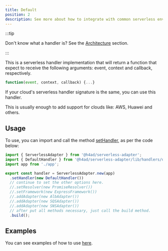 ---
title: Default
position: 2
description: See more about how to integrate with common serverless environments.
---

:::tip

Don't know what a handler is? See the [Architecture](../architecture#handler) section.

:::

This is a serverless handler implementation that will return a function that expect to receive the following arguments: event, context and callback, respectively.

```js
function(event, context, callback) {...}
```

If your cloud's serverless handler signature is the same, you can use this handler.

This is usually enough to add support for clouds like: AWS, Huawei and others.

## Usage

To use, you can import and call the method [setHandler](../../api/ServerlessAdapter#method-sethandler), as per the code below:

```ts title="index.ts"
import { ServerlessAdapter } from '@h4ad/serverless-adapter';
import { DefaultHandler } from '@h4ad/serverless-adapter/lib/handlers/default';
import app from './app';

export const handler = ServerlessAdapter.new(app)
  .setHandler(new DefaultHandler())
  // continue to set the other options here.
  //.setResolver(new PromiseResolver())
  //.setFramework(new ExpressFramework())
  //.addAdapter(new AlbAdapter())
  //.addAdapter(new SQSAdapter())
  //.addAdapter(new SNSAdapter())
  // after put all methods necessary, just call the build method.
  .build();
```

## Examples

You can see examples of how to use [here](https://github.com/H4ad/serverless-adapter-examples).
